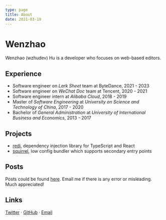 ```yaml
---
type: page
title: About
date: 2021-03-19
---
```


# Wenzhao

Wenzhao (wzhudev) Hu is a developer who focuses on web-based editors.

## Experience

- Software engineer on _Lark Sheet_ team at ByteDance, 2021 - 2023
- Software engineer on _WeChat Doc_ team at Tencent, 2020 - 2021
- Software engineer intern at _Alibaba Cloud_, 2018 - 2019
- Master of _Software Engineering_ at _University on Science and Technology of China_, 2017 - 2020
- Bachelor of _General Administration_ at _University of International Business and Economics_, 2013 - 2017

## Projects

- [redi](https://redi.wendell.fun), dependency injection library for TypeScript and React
- [squirrel](https://github.com/wzhudev/squirrel), low config bundler which supports secondary entry points

## Posts

Posts could be found [here](/posts). Email me if there is any error or misleading. Much appreciated!

## Links

[Twitter](https://twitter.com/wzhudev) · [GitHub](https://github.com/wzhudev) · [Email](mailto:wzhudev@outlook.com)

